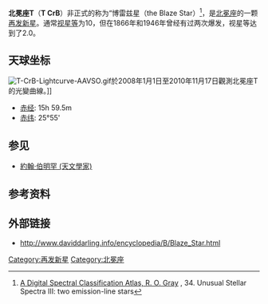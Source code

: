 {{Starbox begin
|name=T Coronae Borealis
}}
{{Starbox observe
|epoch=J2000
|ra={{RA|15|59|30.16}}<ref name="AAVSO-VSP">{{cite web
 |title      = T CrB
 |publisher      = AAVSO: Variable Star Plotter (VSP)
 |url      = http://ftp.aavso.org/vsp
 |accessdate      = 2010-11-15
 |archive-date      = 2011-08-06
 |archive-url      = https://archive.today/20110806194709/http://ftp.aavso.org/vsp
 }}</ref>
|dec={{DEC|25|55|12.6}}
|appmag_v=2.0–10.8<ref name="AAVSO-VSP"/>
|constell=[[北冕座|北冕座]]
}}
{{Starbox character
|class=M3III<ref name="AAVSO-VSP"/><ref name="SIMBAD-T-CrB"/> / [[白矮星|白矮星]]
|b-v=
|u-b=
|variable=[[再發新星|再發新星]] (NR)<ref name="AAVSO-VSP"/>
}}
{{Starbox astrometry
|radial_v=14.33<ref name="SIMBAD-T-CrB">{{cite web
  |title=T Coronae Borealis
  |publisher=SIMBAD Astronomical Database
  |url=http://simbad.u-strasbg.fr/simbad/sim-id?Ident=T+Coronae+Borealis
  |accessdate=2010-11-15
  |archive-date=2017-08-07
  |archive-url=https://web.archive.org/web/20170807023648/http://simbad.u-strasbg.fr/simbad/sim-id?Ident=T+Coronae+Borealis
  |dead-url=no
  }}</ref>
|prop_mo_ra=
|prop_mo_dec=
|parallax=1.61
|p_error=1.63
|parallax_footnote=<ref name="SIMBAD-T-CrB"/>
|absmag_v=
|dist_pc=
|dist_ly=
}}
{{Starbox detail
|mass=
|radius=
|luminosity=
|temperature=
|metal=
|rotation=
|age=
}}
{{Starbox catalog
|names=AAVSO 1555+26, 2MASS J15593015+2555126, HD 143454<ref name="SIMBAD-T-CrB"/>
}}
{{Starbox end}}
'''北冕座T'''（'''T CrB'''）非正式的称为“博雷兹星（the Blaze Star）<ref>[http://nedwww.ipac.caltech.edu/level5/Gray/Gray34.html A Digital Spectral Classification Atlas, R. O. Gray] {{Wayback|url=http://nedwww.ipac.caltech.edu/level5/Gray/Gray34.html |date=20100609212120 }}, 34. Unusual Stellar Spectra III: two emission-line stars</ref>，是[[北冕座|北冕座]]的一颗[[再发新星|再发新星]]。通常[[视星等|视星等]]为10，但在1866年和1946年曾经有过两次爆发，视星等达到了2.0。

==天球坐标==
[[File:T-CrB-Lightcurve-AAVSO.gif|thumb]]於2008年1月1日至2010年11月17日觀測北冕座T的光變曲線。]]
*[[赤经|赤经]]: 15h 59.5m 
*[[赤纬|赤纬]]: 25°55' 

==参见==
* [[約翰·伯明罕_(天文學家)|約翰·伯明罕 (天文學家)]]

==参考资料==
<references/>

==外部链接==
* http://www.daviddarling.info/encyclopedia/B/Blaze_Star.html{{Wayback|url=http://www.daviddarling.info/encyclopedia/B/Blaze_Star.html |date=20091123085038 }}

[[Category:再发新星|Category:再发新星]]
[[Category:北冕座|Category:北冕座]]